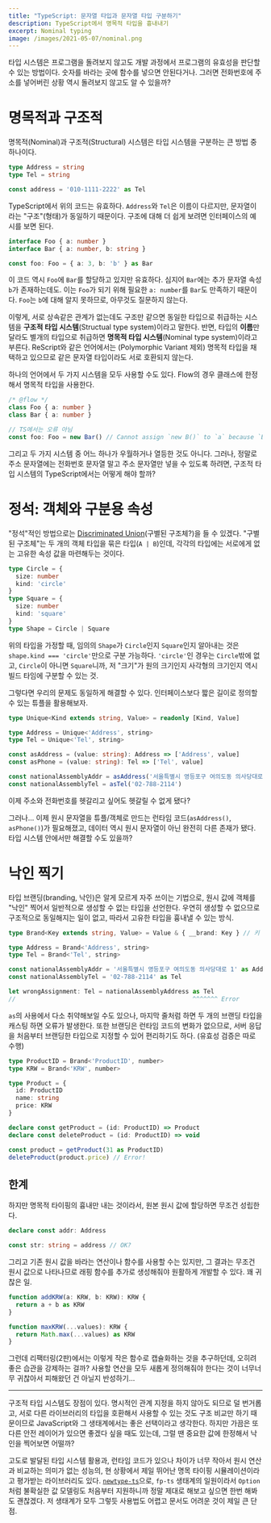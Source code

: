 ```yaml
---
title: "TypeScript: 문자열 타입과 문자열 타입 구분하기"
description: TypeScript에서 명목적 타입을 흉내내기
excerpt: Nominal typing
image: /images/2021-05-07/nominal.png
---
```


타입 시스템은 프로그램을 돌려보지 않고도 개발 과정에서 프로그램의 유효성을 판단할 수 있는 방법이다. 숫자를 바라는 곳에 함수를 넣으면 안된다거나. 그러면 전화번호에 주소를 넣어버린 상황 역시 돌려보지 않고도 알 수 있을까?

# 명목적과 구조적

명목적(Nominal)과 구조적(Structural) 시스템은 타입 시스템을 구분하는 큰 방법 중 하나이다.

```ts
type Address = string
type Tel = string

const address = '010-1111-2222' as Tel
```

TypeScript에서 위의 코드는 유효하다. `Address`와 `Tel`은 이름이 다르지만, 문자열이라는 "구조"(형태)가 동일하기 때문이다. 구조에 대해 더 쉽게 보려면 인터페이스의 예시를 보면 된다.

```ts
interface Foo { a: number }
interface Bar { a: number, b: string }

const foo: Foo = { a: 3, b: 'b' } as Bar
```

이 코드 역시 `Foo`에 `Bar`를 할당하고 있지만 유효하다. 심지어 `Bar`에는 추가 문자열 속성 `b`가 존재하는데도. 이는 `Foo`가 되기 위해 필요한 `a: number`를 `Bar`도 만족하기 때문이다. `Foo`는 `b`에 대해 알지 못하므로, 아무것도 질문하지 않는다.

이렇게, 서로 상속같은 관계가 없는데도 구조만 같으면 동일한 타입으로 취급하는 시스템을 **구조적 타입 시스템**(Structual type system)이라고 말한다. 반면, 타입의 **이름**만 달라도 별개의 타입으로 취급하면 **명목적 타입 시스템**(Nominal type system)이라고 부른다. ReScript와 같은 언어에서는 (Polymorphic Variant 제외) 명목적 타입을 채택하고 있으므로 같은 문자열 타입이라도 서로 호환되지 않는다.

하나의 언어에서 두 가지 시스템을 모두 사용할 수도 있다. Flow의 경우 클래스에 한정해서 명목적 타입을 사용한다.

```ts
/* @flow */
class Foo { a: number }
class Bar { a: number }

// TS에서는 오류 아님
const foo: Foo = new Bar() // Cannot assign `new B()` to `a` because `B` is incompatible with `A`.
```

그리고 두 가지 시스템 중 어느 하나가 우월하거나 열등한 것도 아니다. 그러나, 정말로 주소 문자열에는 전화번호 문자열 말고 주소 문자열만 넣을 수 있도록 하려면, 구조적 타입 시스템의 TypeScript에서는 어떻게 해야 할까?

# 정석: 객체와 구분용 속성

"정석"적인 방법으로는 [Discriminated Union](https://www.typescriptlang.org/docs/handbook/2/narrowing.html#discriminated-unions)(구별된 구조체?)을 들 수 있겠다. "구별된 구조체"는 두 개의 객체 타입을 묶은 타입(`A | B`)인데, 각각의 타입에는 서로에게 없는 고유한 속성 값을 마련해두는 것이다.

```ts
type Circle = {
  size: number
  kind: 'circle'
}
type Square = {
  size: number
  kind: 'square'
}
type Shape = Circle | Square
```

위의 타입을 가정할 때, 임의의 `Shape`가 `Circle`인지 `Square`인지 알아내는 것은 `shape.kind === 'circle'`만으로 구분 가능하다. `'circle'`인 경우는 `Circle`밖에 없고, `Circle`이 아니면 `Square`니까, 저 "크기"가 원의 크기인지 사각형의 크기인지 역시 빌드 타임에 구분할 수 있는 것.

그렇다면 우리의 문제도 동일하게 해결할 수 있다. 인터페이스보다 짧은 길이로 정의할 수 있는 튜플을 활용해보자.

```ts
type Unique<Kind extends string, Value> = readonly [Kind, Value]

type Address = Unique<'Address', string>
type Tel = Unique<'Tel', string>

const asAddress = (value: string): Address => ['Address', value]
const asPhone = (value: string): Tel => ['Tel', value]

const nationalAssemblyAddr = asAddress('서울특별시 영등포구 여의도동 의사당대로 1')
const nationalAssemblyTel = asTel('02-788-2114')
```

이제 주소와 전화번호를 헷갈리고 싶어도 헷갈릴 수 없게 됐다?

그러나... 이제 원시 문자열을 튜플/객체로 만드는 런타임 코드(`asAddress()`, `asPhone()`)가 필요해졌고, 데이터 역시 원시 문자열이 아닌 완전히 다른 존재가 됐다. 타입 시스템 안에서만 해결할 수도 있을까?

# 낙인 찍기

타입 브랜딩(branding, 낙인)은 알게 모르게 자주 쓰이는 기법으로, 원시 값에 객체를 "낙인" 찍어서 일반적으로 생성할 수 없는 타입을 선언한다. 우연히 생성할 수 없으므로 구조적으로 동일해지는 일이 없고, 따라서 고유한 타입을 흉내낼 수 있는 방식.

```ts
type Brand<Key extends string, Value> = Value & { __brand: Key } // 키 이름은 아무거나 가능

type Address = Brand<'Address', string>
type Tel = Brand<'Tel', string>

const nationalAssemblyAddr = '서울특별시 영등포구 여의도동 의사당대로 1' as Address
const nationalAssemblyTel = '02-788-2114' as Tel

let wrongAssignment: Tel = nationalAssemblyAddress as Tel
//                                                 ^^^^^^^ Error
```

`as`의 사용에서 다소 취약해보일 수도 있으나, 마지막 줄처럼 하면 두 개의 브랜딩 타입을 캐스팅 하면 오류가 발생한다. 또한 브랜딩은 런타임 코드의 변화가 없으므로, 서버 응답을 처음부터 브랜딩한 타입으로 지정할 수 있어 편리하기도 하다. (유효성 검증은 따로 수행)

```ts
type ProductID = Brand<'ProductID', number>
type KRW = Brand<'KRW', number>

type Product = {
  id: ProductID
  name: string
  price: KRW
}

declare const getProduct = (id: ProductID) => Product
declare const deleteProduct = (id: ProductID) => void

const product = getProduct(31 as ProductID)
deleteProduct(product.price) // Error!
```

## 한계

하지만 명목적 타이핑의 흉내만 내는 것이라서, 원본 원시 값에 할당하면 무조건 성립한다.

```ts
declare const addr: Address

const str: string = address // OK?
```

그리고 기존 원시 값을 바라는 연산이나 함수를 사용할 수는 있지만, 그 결과는 무조건 원시 값으로 나타나므로 래핑 함수를 추가로 생성해줘야 원활하게 개발할 수 있다. 꽤 귀찮은 일.

```ts
function addKRW(a: KRW, b: KRW): KRW {
  return a + b as KRW
}

function maxKRW(...values): KRW {
  return Math.max(...values) as KRW
}
```

그런데 리팩터링(2판)에서는 이렇게 작은 함수로 캡슐화하는 것을 추구하던데, 오히려 좋은 습관을 강제하는 걸까? 사용할 연산을 모두 새롭게 정의해줘야 한다는 것이 너무너무 귀찮아서 피해왔던 건 아닐지 반성하기...

---

구조적 타입 시스템도 장점이 있다. 명시적인 관계 지정을 하지 않아도 되므로 덜 번거롭고, 서로 다른 라이브러리의 타입을 호환해서 사용할 수 있는 것도 구조 비교만 하기 때문이므로 JavaScript와 그 생태계에서는 좋은 선택이라고 생각한다. 하지만 가끔은 또 다른 안전 레이어가 있으면 좋겠다 싶을 때도 있는데, 그럴 땐 중요한 값에 한정해서 낙인을 찍어보면 어떨까?

고도로 발달된 타입 시스템 활용과, 런타임 코드가 있으나 차이가 너무 작아서 원시 연산과 비교하는 의미가 없는 성능의, 현 상황에서 제일 뛰어난 명목 타이핑 시뮬레이션이라고 평가받는 라이브러리도 있다. [`newtype-ts`](https://github.com/gcanti/newtype-ts)으로, `fp-ts` 생태계의 일원이라서 `Option`처럼 불확실한 값 모델링도 처음부터 지원하니까 정말 제대로 해보고 싶으면 한번 해봐도 괜찮겠다. 저 생태계가 모두 그렇듯 사용법도 어렵고 문서도 어려운 것이 제일 큰 단점.

